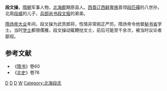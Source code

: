 '''段文操'''，[[隋朝|隋朝]]军事人物，[[北海郡|北海郡]]期原县人。[[西晋|西晋]][[辽西|辽西]][[鲜卑族|鲜卑族]]首领[[段匹磾|段匹磾]]的八世孙，北周[[段威|段威]]的儿子，[[兵部尚书|兵部尚书]][[段文振|段文振]]的弟弟。

[[隋炀帝|隋炀帝]][[大业|大业]]年间，段文操为武贲郎将，性情非常刚正严厉。隋炀帝令他督[[秘书省|秘书省]]学士。当时[[学士|学士]]都很儒雅，段文操动辄鞭挞文士，前后可能至千余次，被当时议论者鄙视。

==参考文献==
*《[[隋书|隋书]]》卷60
*《[[北史|北史]]》卷76

[[Category:隋朝官员|D]]
[[Category:隋朝军事人物|D]]
[[Category:潍坊人|D]]
[[Category:段姓|W]]
[[Category:北海段氏|Category:北海段氏]]